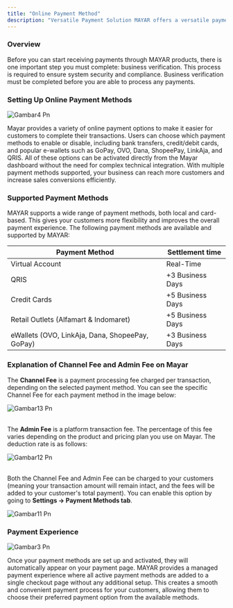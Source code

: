 ```yaml
---
title: "Online Payment Method"
description: "Versatile Payment Solution MAYAR offers a versatile payment solution designed to make transactions easy and secure across all customer portals. With integrated payment providers, MAYAR ensures a smooth transaction process for various needs such as sales orders, invoices, and recurring subscriptions. The wide range of available payment methods increases flexibility for customers and helps boost your conversion rate."
---
```


### Overview

Before you can start receiving payments through MAYAR products, there is one important step you must complete: business verification. This process is required to ensure system security and compliance. Business verification must be completed before you are able to process any payments.

### Setting Up Online Payment Methods

![Gambar4 Pn](/images/gambar4.png)

Mayar provides a variety of online payment options to make it easier for customers to complete their transactions. Users can choose which payment methods to enable or disable, including bank transfers, credit/debit cards, and popular e-wallets such as GoPay, OVO, Dana, ShopeePay, LinkAja, and QRIS. All of these options can be activated directly from the Mayar dashboard without the need for complex technical integration. With multiple payment methods supported, your business can reach more customers and increase sales conversions efficiently.

### Supported Payment Methods

MAYAR supports a wide range of payment methods, both local and card-based. This gives your customers more flexibility and improves the overall payment experience. The following payment methods are available and supported by MAYAR:

| **Payment Method**                              | **Settlement time** |
| ----------------------------------------------- | ------------------- |
| Virtual Account                                 | Real-Time           |
| QRIS                                            | \+3 Business Days   |
| Credit Cards                                    | \+5 Business Days   |
| Retail Outlets (Alfamart & Indomaret)           | \+5 Business Days   |
| eWallets (OVO, LinkAja, Dana, ShopeePay, GoPay) | \+3 Business Days   |

### Explanation of Channel Fee and Admin Fee on Mayar

The **Channel Fee** is a payment processing fee charged per transaction, depending on the selected payment method. You can see the specific Channel Fee for each payment method in the image below:

![Gambar13 Pn](/images/gambar13.png)

\
The **Admin Fee** is a platform transaction fee. The percentage of this fee varies depending on the product and pricing plan you use on Mayar. The deduction rate is as follows:

![Gambar12 Pn](/images/gambar12.png)

\
Both the Channel Fee and Admin Fee can be charged to your customers (meaning your transaction amount will remain intact, and the fees will be added to your customer's total payment). You can enable this option by going to **Settings → Payment Methods tab**.

![Gambar11 Pn](/images/gambar11.png)

### Payment Experience

![Gambar3 Pn](/images/gambar3.png)

Once your payment methods are set up and activated, they will automatically appear on your payment page. MAYAR provides a managed payment experience where all active payment methods are added to a single checkout page without any additional setup. This creates a smooth and convenient payment process for your customers, allowing them to choose their preferred payment option from the available methods.